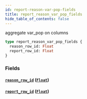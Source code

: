 ```yaml
---
id: report-reason-var-pop-fields
title: report_reason_var_pop_fields
hide_table_of_contents: false
---
```


aggregate var_pop on columns

```graphql
type report_reason_var_pop_fields {
  reason_row_id: Float
  report_row_id: Float
}
```

### Fields

#### [`reason_row_id`](#) ([`Float`](../scalars/float))

#### [`report_row_id`](#) ([`Float`](../scalars/float))
